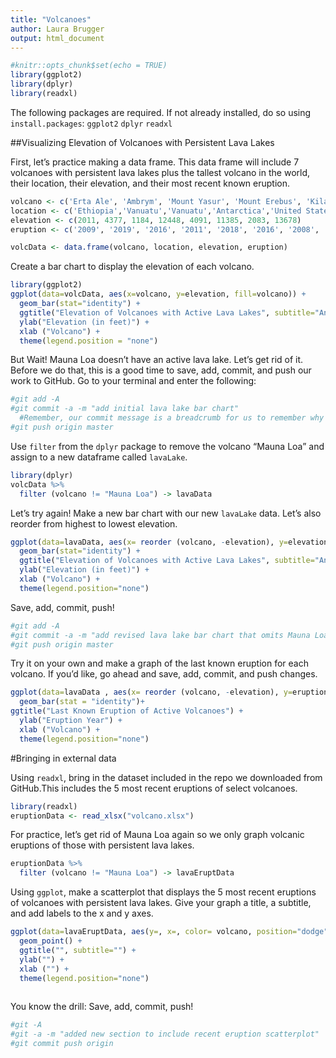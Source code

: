 ```yaml
---
title: "Volcanoes"
author: Laura Brugger
output: html_document
---
```


```r
#knitr::opts_chunk$set(echo = TRUE)
library(ggplot2)
library(dplyr)
library(readxl)
```

The following packages are required. If not already installed, do so using `install.packages`: 
`ggplot2`
`dplyr`
`readxl`

##Visualizing Elevation of Volcanoes with Persistent Lava Lakes

First, let's practice making a data frame. This data frame will include 7 volcanoes with persistent lava lakes plus the tallest volcano in the world, their location, their elevation, and their most recent known eruption. 

```r
volcano <- c('Erta Ale', 'Ambrym', 'Mount Yasur', 'Mount Erebus', 'Kilauea', 'Nyiragongo', 'Masaya', 'Mauna Loa')
location <- c('Ethiopia','Vanuatu','Vanuatu','Antarctica','United States', 'Democratic Republic of the Congo','Nicaragua', 'United States')
elevation <- c(2011, 4377, 1184, 12448, 4091, 11385, 2083, 13678)
eruption <- c('2009', '2019', '2016', '2011', '2018', '2016', '2008', '1984')

volcData <- data.frame(volcano, location, elevation, eruption)
```

Create a bar chart to display the elevation of each volcano. 

```r
library(ggplot2)
ggplot(data=volcData, aes(x=volcano, y=elevation, fill=volcano)) +
  geom_bar(stat="identity") + 
  ggtitle("Elevation of Volcanoes with Active Lava Lakes", subtitle="An R-Ladies Masterpiece") + 
  ylab("Elevation (in feet)") + 
  xlab ("Volcano") + 
  theme(legend.position = "none")

```

But Wait! Mauna Loa doesn't have an active lava lake. Let's get rid of it. Before we do that, this is a good time to save, add, commit, and push our work to GitHub. Go to your terminal and enter the following: 

```r
#git add -A
#git commit -a -m "add initial lava lake bar chart" 
  #Remember, our commit message is a breadcrumb for us to remember why we made this commit
#git push origin master

```

Use `filter` from the `dplyr` package to remove the volcano "Mauna Loa" and assign to a new dataframe called `lavaLake`. 

```r
library(dplyr)
volcData %>%
  filter (volcano != "Mauna Loa") -> lavaData
```

Let's try again! Make a new bar chart with our new `lavaLake` data. 
Let's also reorder from highest to lowest elevation. 

```r
ggplot(data=lavaData, aes(x= reorder (volcano, -elevation), y=elevation, fill=volcano)) +
  geom_bar(stat="identity") + 
  ggtitle("Elevation of Volcanoes with Active Lava Lakes", subtitle="An R-Ladies Masterpiece") + 
  ylab("Elevation (in feet)") + 
  xlab ("Volcano") + 
  theme(legend.position="none")
```

Save, add, commit, push! 

```r
#git add -A
#git commit -a -m "add revised lava lake bar chart that omits Mauna Loa" 
#git push origin master
```

Try it on your own and make a graph of the last known eruption for each volcano. If you'd like, go ahead and save, add, commit, and push changes. 

```r
ggplot(data=lavaData , aes(x= reorder (volcano, -elevation), y=eruption, fill=volcano )) +
  geom_bar(stat = "identity")+
ggtitle("Last Known Eruption of Active Volcanoes") + 
  ylab("Eruption Year") + 
  xlab ("Volcano") + 
  theme(legend.position="none")

```

#Bringing in external data

Using `readxl`, bring in the dataset included in the repo we downloaded from GitHub.This includes the 5 most recent eruptions of select volcanoes.  

```r
library(readxl)
eruptionData <- read_xlsx("volcano.xlsx")
```

For practice, let's get rid of Mauna Loa again so we only graph volcanic eruptions of those with persistent lava lakes. 

```r
eruptionData %>%
  filter (volcano != "Mauna Loa") -> lavaEruptData
```


Using `ggplot`, make a scatterplot that displays the 5 most recent eruptions of volcanoes with persistent lava lakes. Give your graph a title, a subtitle, and add labels to the x and y axes. 
```r
ggplot(data=lavaEruptData, aes(y=, x=, color= volcano, position="dodge")) +
  geom_point() + 
  ggtitle("", subtitle="") + 
  ylab("") + 
  xlab ("") + 
  theme(legend.position="none")
  
```

You know the drill: Save, add, commit, push! 

```r
#git -A
#git -a -m "added new section to include recent eruption scatterplot" 
#git commit push origin
```